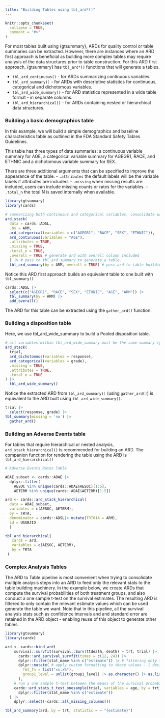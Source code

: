 ```yaml
---
title: "Building Tables using tbl_ard*()"
---
```


```r
knitr::opts_chunk$set(
  collapse = TRUE,
  comment = "#>"
)
```

For most tables built using {gtsummary}, ARDs for quality control or table summaries can be extracted. 
However, there are instances where an ARD first approach is beneficial as building more complex tables may require analysis of the data structures prior to table construction. 
For this ARD first approach, {gtsummary} has `tbl_ard*()` functions that will generate a tables.

-   `tbl_ard_continuous()` - for ARDs summarizing continuous variables.
-   `tbl_ard_summary()` - for ARDs with descriptive statistics for continuous, categorical and dichotomous variables.
-   `tbl_ard_wide_summary()` - for ARD statistics represented in a wide table format - in separate columns.
-   `tbl_ard_hierarchical()` - for ARDs containing nested or hierarchical data structures.

### Building a basic demographics table

In this example, we will build a simple demographics and baseline characteristics table as outlined in the FDA Standard Safety Tables Guidelines.

This table has three types of data summaries: a continuous variable summary for AGE, a categorical variable summary for AGEGR1, RACE, and ETHNIC and a dichotomous variable summary for SEX.

There are three additional arguments that can be specified to improve the appearance of the table.
- `.attributes` the default labels will be the variable labels if attributes are included.
- `.missing` when missing results are included, users can include missing counts or rates for the variables.
- `.total_n` the total N is saved internally when available.

```r
library(gtsummary)
library(cards)

# summarizing both continuous and categorical variables, consolidate using ard_stack call
ard_stack(
  data = cards::ADSL,
  .by = ARM,
  ard_categorical(variables = c("AGEGR1", "RACE", "SEX", "ETHNIC")),
  ard_continuous(variables = "AGE"),
  .attributes = TRUE,
  .missing = TRUE,
  .total_n = TRUE,
  .overall = TRUE # generate ard with overall column included
  ) |> # pass to tbl_ard_summary to generate a table.
  tbl_ard_summary(by = ARM, overall = TRUE) # pass ard to table building function with the overall argument.

```

Notice this ARD first approach builds an equivalent table to one built with `tbl_summary()`

```r

cards::ADSL |>
  select(c("AGEGR1", "RACE", "SEX", "ETHNIC", "AGE", "ARM")) |>
  tbl_summary(by = ARM) |>
  add_overall() 

```
The ARD for this table can be extracted using the `gather_ard()` function.

### Building a disposition table
Here, we use tbl_ard_wide_summary to build a Pooled disposition table. 

```r
# all variables within tbl_ard_wide_summary must be the same summary type
ard_stack(
  trial,
  ard_dichotomous(variables = response),
  ard_categorical(variables = grade),
  .missing = TRUE,
  .attributes = TRUE,
  .total_n = TRUE
) |>
  tbl_ard_wide_summary()

```
Notice the extracted ARD from `tbl_ard_summary()` (using `gather_ard()`) is equivalent to the ARD built using `tbl_ard_wide_summary()`.
```r
trial |>
  select(response, grade) |>
tbl_summary(missing = 'no') |>
  gather_ard()
```


### Building an Adverse Events table

For tables that require hierarchical or nested analysis, `ard_stack_hierarchical()` is recommended for building an ARD. The companion function for rendering the table using the ARD is `tbl_ard_hierarchical()`

```r
# Adverse Events Rates Table

ADAE_subset <- cards::ADAE |>
  dplyr::filter(
    AESOC %in% unique(cards::ADAE$AESOC)[1:5],
    AETERM %in% unique(cards::ADAE$AETERM)[1:5])

ard <- cards::ard_stack_hierarchical(
  data = ADAE_subset,
  variables = c(AESOC, AETERM),
  by = TRTA,
  denominator = cards::ADSL|> mutate(TRT01A = ARM),
  id = USUBJID
  )

tbl_ard_hierarchical(
   cards = ard,
   variables = c(AESOC, AETERM),
   by = TRTA
 )

```

### Complex Analysis Tables

The ARD to Table pipeline is most convenient when trying to consolidate multiple analysis steps into an ARD to feed only the relevant stats to the table building machinery. 
In the example below, we create ARDs that compute the survival probabilities of both treatment groups, and also conduct a one sample t-test on the survival estimates. 
The resulting ARD is filtered to only contain the relevant estimate values which can be used generate the table we want. 
Note that in this pipeline, all the survival analysis stats such as confidence intervals and and standard error are retained in the ARD object - enabling reuse of this object to generate other tables. 

```r

library(gtsummary)
library(cardx)

ard <- cards::bind_ard(
    survival::survfit(survival::Surv(ttdeath, death) ~ trt, trial) |>
      cardx::ard_survival_survfit(times = c(12, 24)) |>
      dplyr::filter(stat_name %in% c("estimate")) |> # filtering only the survival probability values.
      dplyr::mutate( # apply custom formatting to these values - 1 decimal place
        fmt_fn = list("xx.x%"),
        group1_level = unlist(group1_level) |> as.character() |> as.list()
      ),
    # run a one sample t-test between the means of the survival probability for each treatment group
    cardx::ard_stats_t_test_onesample(trial, variables = age, by = trt) |> 
      dplyr::filter(stat_name %in% c("estimate"))
  ) |>
    dplyr::select(-cards::all_missing_columns())

tbl_ard_summary(ard, by = trt, statistic = ~ "{estimate}")

```
